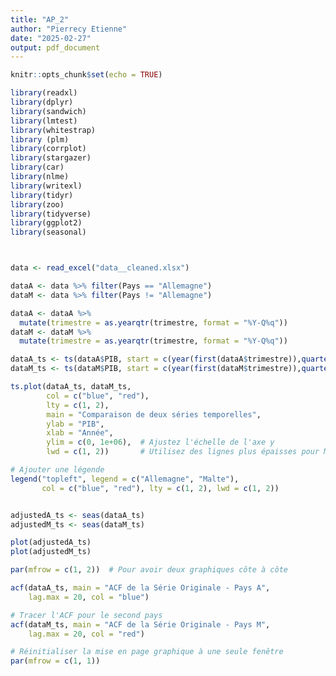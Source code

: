 ---
title: "AP_2"
author: "Pierrecy Etienne"
date: "2025-02-27"
output: pdf_document
---

```{r setup, include=FALSE}
knitr::opts_chunk$set(echo = TRUE)
```

```{r, "chargement des données", message=FALSE}
library(readxl)
library(dplyr)
library(sandwich)
library(lmtest)
library(whitestrap)
library (plm)
library(corrplot)
library(stargazer)
library(car)
library(nlme)
library(writexl)
library(tidyr)
library(zoo)
library(tidyverse)
library(ggplot2)
library(seasonal)



data <- read_excel("data__cleaned.xlsx")

```




```{r, création des séries temporelles, message=FALSE}




dataA <- data %>% filter(Pays == "Allemagne")  
dataM <- data %>% filter(Pays != "Allemagne")

dataA <- dataA %>%
  mutate(trimestre = as.yearqtr(trimestre, format = "%Y-Q%q"))
dataM <- dataM %>%
  mutate(trimestre = as.yearqtr(trimestre, format = "%Y-Q%q"))

dataA_ts <- ts(dataA$PIB, start = c(year(first(dataA$trimestre)),quarter(first(dataA$trimestre))), frequency = 4)
dataM_ts <- ts(dataM$PIB, start = c(year(first(dataM$trimestre)),quarter(first(dataM$trimestre))), frequency = 4)
```





```{r, plots, message=FALSE}

ts.plot(dataA_ts, dataM_ts,
        col = c("blue", "red"),
        lty = c(1, 2),
        main = "Comparaison de deux séries temporelles",
        ylab = "PIB",
        xlab = "Année",
        ylim = c(0, 1e+06),  # Ajustez l'échelle de l'axe y
        lwd = c(1, 2))       # Utilisez des lignes plus épaisses pour Malte

# Ajouter une légende
legend("topleft", legend = c("Allemagne", "Malte"),
       col = c("blue", "red"), lty = c(1, 2), lwd = c(1, 2))



```


```{r, correction saisonnalité}
adjustedA_ts <- seas(dataA_ts)
adjustedM_ts <- seas(dataM_ts)

plot(adjustedA_ts)
plot(adjustedM_ts)
```
```{r}
par(mfrow = c(1, 2))  # Pour avoir deux graphiques côte à côte

acf(dataA_ts, main = "ACF de la Série Originale - Pays A", 
    lag.max = 20, col = "blue")

# Tracer l'ACF pour le second pays
acf(dataM_ts, main = "ACF de la Série Originale - Pays M", 
    lag.max = 20, col = "red")

# Réinitialiser la mise en page graphique à une seule fenêtre
par(mfrow = c(1, 1))
```






